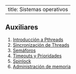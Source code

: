 
---
title: Sistemas operativos
---

## Auxiliares
1. [Introducción a Pthreads](4302.1.html)
2. [Sincronización de Threads](4302.2.html)
4. [Semáforos](4302.4.qmd)
7. [Timeouts y Prioridades](4302.7.qmd)
8. [Spinlock](4302.8.qmd)
10. [Administración de memoria](4302.10.qmd)
